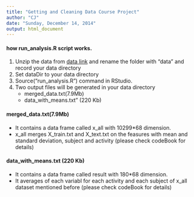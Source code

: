 ```yaml
---
title: "Getting and Cleaning Data Course Project"
author: "CJ"
date: "Sunday, December 14, 2014"
output: html_document
---
```


#### how run_analysis.R script works.

1. Unzip the data from [data link] and rename the folder with "data" and record your data directory
2. Set dataDir to your data directory
3. Source("run_analysis.R") command in RStudio.
4. Two output files will be generated in your data directory  
    - merged_data.txt(7.9Mb)
    - data_with_means.txt" (220 Kb)
    
#### merged_data.txt(7.9Mb)     
- It contains a data frame called x_all with 10299*68 dimension. 
- x_all merges X_train.txt and X_text.txt on the feasures with mean and standard deviation, 
subject and activity (please check codeBook for details)
    
#### data_with_means.txt (220 Kb)       
- It contains a data frame called result with 180*68 dimension.
- It averages of each variabl for each activity and each subject of x_all dataset mentioned before
(please check codeBook for details)
    
    
[data link]:(https://d396qusza40orc.cloudfront.net/getdata%2Fprojectfiles%2FUCI%20HAR%20Dataset.zip)